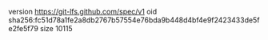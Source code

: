 version https://git-lfs.github.com/spec/v1
oid sha256:fc51d78a1fe2a8db2767b57554e76bda9b448d4bf4e9f2423433de5fe2fe5f79
size 10115
